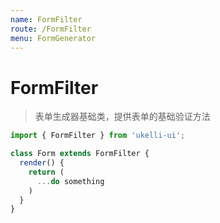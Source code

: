 ```yaml
---
name: FormFilter
route: /FormFilter
menu: FormGenerator
---
```



# FormFilter

> 表单生成器基础类，提供表单的基础验证方法

<Props of={FormFilter} />

```jsx static
import { FormFilter } from 'ukelli-ui';

class Form extends FormFilter {
  render() {
    return (
      ...do something
    )
  }
}
```
